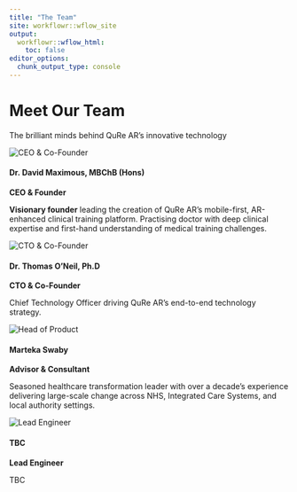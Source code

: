 ```yaml
---
title: "The Team"
site: workflowr::wflow_site
output:
  workflowr::wflow_html:
    toc: false
editor_options:
  chunk_output_type: console 
--- 
```

 
<div class="main-content">
<div class="hero-section">
<h1>Meet Our Team</h1>
<p>The brilliant minds behind QuRe AR's innovative technology</p>
</div>

<div class="row">
<div class="col-md-6 col-lg-4">
<div class="team-member">
<img src="assets/headshot/DM1.jpg" alt="CEO & Co-Founder">
<h4>Dr. David Maximous, MBChB (Hons)</h4>
<p><strong>CEO & Founder</strong></p>
<p>**Visionary founder** leading the creation of QuRe AR’s mobile-first, AR-enhanced clinical training platform. Practising doctor with deep clinical expertise and first-hand understanding of medical training challenges.</p>
</div>
</div>

<div class="col-md-6 col-lg-4">
<div class="team-member">
<img src="assets/headshot/TO.jpg" alt="CTO & Co-Founder">
<h4>Dr. Thomas O'Neil, Ph.D</h4>
<p><strong>CTO & Co-Founder</strong></p>
<p>Chief Technology Officer driving QuRe AR’s end-to-end technology strategy.</p>
</div>
</div>
 
<div class="col-md-6 col-lg-4">
<div class="team-member">
<img src="assets/headshot/MS1.jpg" alt="Head of Product">
<h4>Marteka Swaby</h4>
<p><strong>Advisor & Consultant</strong></p>
<p>Seasoned healthcare transformation leader with over a decade’s experience delivering large-scale change across NHS, Integrated Care Systems, and local authority settings.</p>
</div>
</div>

<div class="col-md-6 col-lg-4">
<div class="team-member">
<img src="assets/headshot/TBA.jpg" alt="Lead Engineer">
<h4>TBC</h4>
<p><strong>Lead Engineer</strong></p>
<p>TBC</p>
</div>
</div>

</div>
  
<!--
<div class="about-section">
<h2>Join Our Team</h2>
<p>We're always looking for talented individuals who are passionate about pushing the boundaries of augmented reality technology. If you're excited about building the future of AR, we'd love to hear from you.</p>

<div class="row">
<div class="col-md-6">
<h3>Open Positions</h3>
<ul>
<li>Senior Computer Vision Engineer</li>
<li>AR/VR Developer</li>
<li>Machine Learning Engineer</li>
<li>Product Designer</li>
<li>DevOps Engineer</li>
</ul>
</div>
<div class="col-md-6">
<h3>What We Offer</h3>
<ul>
<li>Competitive salary and equity</li>
<li>Flexible work arrangements</li>
<li>Latest AR/VR hardware</li>
<li>Professional development</li>
<li>Collaborative culture</li>
</ul>
</div>
</div>

<div class="text-center mt-4">
<a href="mailto:careers@qure-ar.com" class="cta-button">Get in Touch</a>
</div>
</div>

<div class="text-center mt-5">
<a href="about.html" class="cta-button" style="background: transparent; border: 2px solid var(--primary-color); color: var(--primary-color);">About Us</a>
<a href="index.html" class="cta-button" style="margin-left: 1rem;">Back to Home</a>
</div>
</div>

-->
